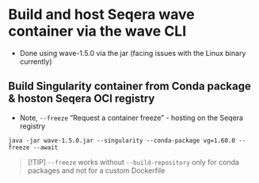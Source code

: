 
# Build and host Seqera wave container via the wave CLI

- Done using wave-1.5.0 via the jar (facing issues with the Linux binary currently)

## Build Singularity container from Conda package & hoston Seqera OCI registry

- Note, `--freeze` "Request a container freeze" - hosting on the Seqera registry

`java -jar wave-1.5.0.jar --singularity --conda-package vg=1.60.0 --freeze --await`

>[!TIP]
> `--freeze` works without `--build-repository` only for conda packages and not for a custom Dockerfile
